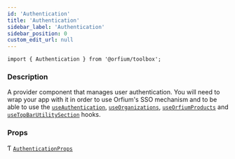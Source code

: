 ```yaml
---
id: 'Authentication'
title: 'Authentication'
sidebar_label: 'Authentication'
sidebar_position: 0
custom_edit_url: null
---
```



`import { Authentication } from '@orfium/toolbox';`

### Description

A provider component that manages user authentication. You will need to wrap your app with it in order to use Orfium's
SSO mechanism and to be able to use the [`useAuthentication`](../hooks/useAuthentication),
[`useOrganizations`](../hooks/useOrganizations), [`useOrfiumProducts`](../hooks/useOrfiumProducts) and [`useTopBarUtilitySection`](../hooks/useTopBarUtilitySection) hooks.

### Props

Ƭ [`AuthenticationProps`](../types/AuthenticationProps)

<Type />
